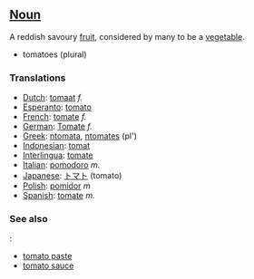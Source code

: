 ==[[Noun]]==

A reddish savoury [[fruit]], considered by many to be a [[vegetable]].

*tomatoes (plural)

===Translations===

*[[Dutch]]: [[tomaat]] ''f.''
*[[Esperanto]]: [[tomato]]
*[[French]]: [[tomate]] ''f.''
*[[German]]: [[Tomate]] ''f.''
*[[Greek]]: [[ntomata]], [[ntomates]] (pl')
*[[Indonesian]]: [[tomat]]
*[[Interlingua]]: [[tomate]]
*[[Italian]]: [[pomodoro]] ''m.''
*[[Japanese]]: [[トマト]] (tomato)
*[[Polish]]: [[pomidor]] ''m''
*[[Spanish]]: [[tomate]] ''m.''

===See also===:

*[[tomato paste]]
*[[tomato sauce]]